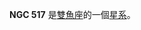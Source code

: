 {{NGCInfoBox|NGCID=NGC 517|發現者=弗里德里希·威廉·赫歇爾|發現日期=1784年9月13日|其他編號=UGC 960, MCG 5-4-54,ZWG 502.79|曆元=J2000.0
|赤經=1時24分43.8秒
|赤緯=33°25'44"
|星座=雙魚座|星體=星系|星等=12.5|表面亮度=12|藍等=13.5}}

'''NGC 517''' 是[[雙魚座|雙魚座]]的一個[[星系|星系]]。

{{NGCReference|517}}
{{Catalogs|NGC=517}}

{{Galaxy-stub}}